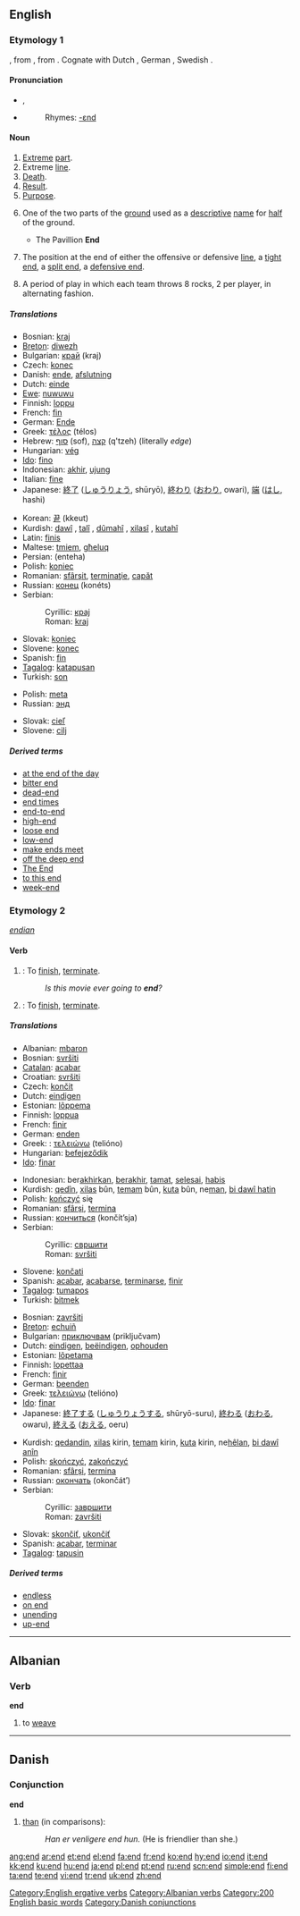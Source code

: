 {{wikipedia|dab=end}}
==English==

{{rank|hands|turned|taken|240|end|rather|until|does}}

===Etymology 1===
{{etyl|ang}} {{term|ende}}, from {{proto|Germanic|andjoz}}, from {{proto|Indo-European|antjos}}.  Cognate with Dutch {{term|einde}}, German {{term|Ende}}, Swedish {{term|ände}}.

====Pronunciation====
* {{IPA|/ˈɛnd/}}, {{SAMPA|/"End/}}
* {{audio|en-us-end.ogg|Audio (US)}}
*: Rhymes: [[Rhymes:English:-ɛnd|-ɛnd]]

====Noun====
{{en-noun}}

# [[Extreme]] [[part]].
# Extreme [[line]].
# [[Death]].
# [[Result]].
# [[Purpose]].
# {{cricket}} One of the two parts of the [[ground]] used as a [[descriptive]] [[name]] for [[half]] of the ground.
#* The Pavillion '''End'''
# {{fb}} The position at the end of either the offensive or defensive [[line]], a [[tight end]], a [[split end]], a [[defensive end]].
# {{curling}} A period of play in which each team throws 8 rocks, 2 per player, in alternating fashion.

=====Translations=====
{{trans-top|extreme part}}
* Bosnian: [[kraj]] {{m}}
* [[Breton]]: [[diwezh]] {{m}}
* Bulgarian: [[край]] (kraj) {{m}}
* Czech: [[konec]] {{m}}
* Danish: [[ende]], [[afslutning]]
* Dutch: [[einde]] {{n}}
* [[Ewe]]: [[nuwuwu]] {{n}}
* Finnish: [[loppu]]
* French: [[fin#French|fin]] {{f}}
* German: [[Ende]] {{n}}
* Greek: [[τέλος]] (télos) {{n}}
* Hebrew: [[סוף]] (sof), [[קצה]] (q'tzeh) (literally ''edge'') {{m}}
* Hungarian: [[vég]]
* [[Ido]]: [[fino]]
* Indonesian: [[akhir]], [[ujung]]
* Italian: [[fine#Italian|fine]] {{f}}
* Japanese: [[終了]] ([[しゅうりょう]], shūryō), [[終わり]] ([[おわり]], owari), [[端]] ([[はし]], hashi)
{{trans-mid}}
* Korean: [[끝]] (kkeut)
* Kurdish: [[dawî]] {{f}}, [[talî]] {{f}}, [[dûmahî]] {{f}}, [[xilasî]] {{f}}, [[kutahî]] {{f}}
* Latin: [[finis]]
* Maltese: [[tmiem]], [[għeluq]]
* Persian: {{fa-Arab|[[انتها]]}} (enteha)
* Polish: [[koniec]] {{m}}
* Romanian: [[sfârşit]], [[terminaţie]], [[capăt]]
* Russian: [[конец]] (konéts) {{m}}
* Serbian:
*: Cyrillic: [[крај]] {{m}}
*: Roman: [[kraj]] {{m}}
* Slovak: [[koniec]] {{m}}
* Slovene: [[konec]] {{m}}
* Spanish: [[fin#Spanish|fin]]
* [[Tagalog]]: [[katapusan]]
* Turkish: [[son#Turkish|son]]
{{trans-bottom}}

{{trans-top|curling}}
* Polish: [[meta]] {{f}}
* Russian: [[энд]] {{m}}
{{trans-mid}}
* Slovak: [[cieľ]] {{m}}
* Slovene: [[cilj]] {{m}}
{{trans-bottom}}

=====Derived terms=====
* [[at the end of the day]]
* [[bitter end]]
* [[dead-end]]
* [[end times]]
* [[end-to-end]]
* [[high-end]]
* [[loose end]]
* [[low-end]]
* [[make ends meet]]
* [[off the deep end]]
* [[The End]]
* [[to this end]]
* [[week-end]]

===Etymology 2===
{{OE.}}  ''[[endian]]''

====Verb====
{{en-verb}}

# {{intransitive}}: To [[finish]], [[terminate]].
#: ''Is this movie ever going to '''end'''?''
# {{transitive}}: To [[finish]], [[terminate]].

=====Translations=====
{{trans-top|(''intransitive'') To finish, terminate}}
* Albanian: [[mbaron]]
* Bosnian: [[svršiti]]
* [[Catalan]]: [[acabar]]
* Croatian: [[svršiti]]
* Czech: [[končit]]
* Dutch: [[eindigen]]
* Estonian: [[lõppema]]
* Finnish: [[loppua]]
* French: [[finir]]
* German: [[enden]]
* Greek: : [[τελειώνω]] (telióno)
* Hungarian: [[befejeződik]]
* [[Ido]]: [[finar]]
{{trans-mid}}
* Indonesian: ber[[akhir]]kan, [[akhir|berakhir]], [[tamat]], [[selesai]], [[habis]]
* Kurdish: [[qedîn]], [[xilas]] bûn, [[temam]] bûn, [[kuta]] bûn, ne[[man]], [[bi dawî hatin]]
* Polish: [[kończyć]] się
* Romanian: [[sfârşi]], [[termina]]
* Russian: [[кончиться]] (končít’sja)
* Serbian:
*: Cyrillic: [[свршити]]
*: Roman: [[svršiti]]
* Slovene: [[končati]]
* Spanish: [[acabar]], [[acabarse]], [[terminarse]], [[finir]]
* [[Tagalog]]: [[tumapos]]
* Turkish: [[bitmek]]
{{trans-bottom}}

{{trans-top|To finish, terminate}}
* Bosnian: [[završiti]]
* [[Breton]]: [[echuiñ]]
* Bulgarian: [[приключвам]] (priključvam)
* Dutch: [[eindigen]], [[beëindigen]], [[ophouden]]
* Estonian: [[lõpetama]]
* Finnish: [[lopettaa]]
* French: [[finir]]
* German: [[beenden]]
* Greek: [[τελειώνω]] (telióno)
* [[Ido]]: [[finar]]
* Japanese: [[終了]]する ([[しゅうりょう]]する, shūryō-suru), [[終わる]] ([[おわる]], owaru), [[終える]] ([[おえる]], oeru)
{{trans-mid}}
* Kurdish: [[qedandin]], [[xilas]] kirin, [[temam]] kirin, [[kuta]] kirin, ne[[hêlan]], [[bi dawî anîn]]
* Polish: [[skończyć]], [[zakończyć]]
* Romanian: [[sfârşi]], [[termina]]
* Russian: [[окончать]] (okončát’)
* Serbian:
*: Cyrillic: [[завршити]]
*: Roman: [[završiti]]
* Slovak: [[skončiť]], [[ukončiť]]
* Spanish: [[acabar]], [[terminar]]
* [[Tagalog]]: [[tapusin]]
{{trans-bottom}}

=====Derived terms=====
* [[endless]]
* [[on end]]
* [[unending]]
* [[up-end]]

[[Category:English ergative verbs]]

----

==Albanian==

===Verb===
'''end'''

# to [[weave]]

[[Category:Albanian verbs]]

----

==Danish==

===Conjunction===
'''end'''

# [[than]] (in comparisons):
#: ''Han er venligere end hun.'' (He is friendlier than she.)

[[Category:200 English basic words]]
[[Category:Danish conjunctions]]

[[ang:end]]
[[ar:end]]
[[et:end]]
[[el:end]]
[[fa:end]]
[[fr:end]]
[[ko:end]]
[[hy:end]]
[[io:end]]
[[it:end]]
[[kk:end]]
[[ku:end]]
[[hu:end]]
[[ja:end]]
[[pl:end]]
[[pt:end]]
[[ru:end]]
[[scn:end]]
[[simple:end]]
[[fi:end]]
[[ta:end]]
[[te:end]]
[[vi:end]]
[[tr:end]]
[[uk:end]]
[[zh:end]]